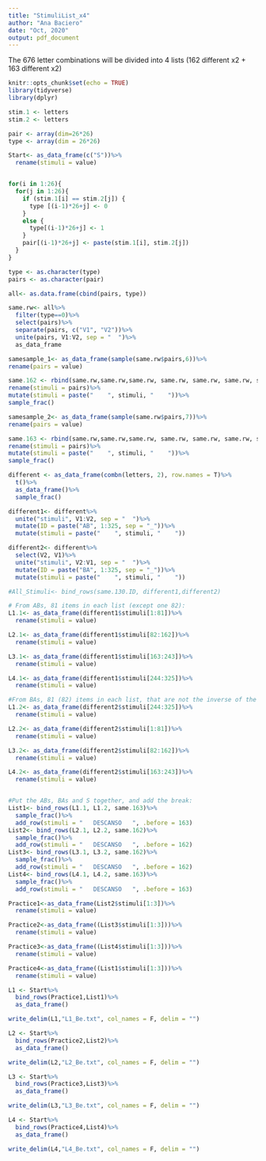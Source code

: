 ```yaml
---
title: "StimuliList_x4"
author: "Ana Baciero"
date: "Oct, 2020"
output: pdf_document
---
```

The 676 letter combinations will be divided into 4 lists (162 different x2 + 163 different x2)

```r
knitr::opts_chunk$set(echo = TRUE)
library(tidyverse)
library(dplyr)
```

```r

stim.1 <- letters
stim.2 <- letters

pair <- array(dim=26*26)
type <- array(dim = 26*26)

Start<- as_data_frame(c("S"))%>%
  rename(stimuli = value)


for(i in 1:26){
  for(j in 1:26){
    if (stim.1[i] == stim.2[j]) {
      type [(i-1)*26+j] <- 0
    }
    else {
      type[(i-1)*26+j] <- 1
    }
    pair[(i-1)*26+j] <- paste(stim.1[i], stim.2[j])
  }
}

type <- as.character(type)
pairs <- as.character(pair)

all<- as.data.frame(cbind(pairs, type))

```


```r
same.rw<- all%>%
  filter(type==0)%>%
  select(pairs)%>%
  separate(pairs, c("V1", "V2"))%>%
  unite(pairs, V1:V2, sep = "  ")%>%
  as_data_frame

samesample_1<- as_data_frame(sample(same.rw$pairs,6))%>%
rename(pairs = value)

same.162 <- rbind(same.rw,same.rw,same.rw, same.rw, same.rw, same.rw, samesample_1)%>%
rename(stimuli = pairs)%>%
mutate(stimuli = paste("    ", stimuli, "    "))%>%
sample_frac()

samesample_2<- as_data_frame(sample(same.rw$pairs,7))%>%
rename(pairs = value)

same.163 <- rbind(same.rw,same.rw,same.rw, same.rw, same.rw, same.rw, samesample_2)%>%
rename(stimuli = pairs)%>%
mutate(stimuli = paste("    ", stimuli, "    "))%>%
sample_frac()
```

```r

different <- as_data_frame(combn(letters, 2), row.names = T)%>%
  t()%>%
  as_data_frame()%>%
  sample_frac()

different1<- different%>%
  unite("stimuli", V1:V2, sep = "  ")%>%
  mutate(ID = paste("AB", 1:325, sep = "_"))%>%
  mutate(stimuli = paste("    ", stimuli, "    "))

different2<- different%>%
  select(V2, V1)%>%
  unite("stimuli", V2:V1, sep = "  ")%>%
  mutate(ID = paste("BA", 1:325, sep = "_"))%>%
  mutate(stimuli = paste("    ", stimuli, "    "))

#All_Stimuli<- bind_rows(same.130.ID, different1,different2)
```

```r

# From ABs, 81 items in each list (except one 82):
L1.1<- as_data_frame(different1$stimuli[1:81])%>%
  rename(stimuli = value)

L2.1<- as_data_frame(different1$stimuli[82:162])%>%
  rename(stimuli = value)

L3.1<- as_data_frame(different1$stimuli[163:243])%>%
  rename(stimuli = value)

L4.1<- as_data_frame(different1$stimuli[244:325])%>%
  rename(stimuli = value)

#From BAs, 81 (82) items in each list, that are not the inverse of the previous 81 (82) items:
L1.2<- as_data_frame(different2$stimuli[244:325])%>%
  rename(stimuli = value)

L2.2<- as_data_frame(different2$stimuli[1:81])%>%
  rename(stimuli = value)

L3.2<- as_data_frame(different2$stimuli[82:162])%>%
  rename(stimuli = value)

L4.2<- as_data_frame(different2$stimuli[163:243])%>%
  rename(stimuli = value)


#Put the ABs, BAs and S together, and add the break:
List1<- bind_rows(L1.1, L1.2, same.163)%>%
  sample_frac()%>%
  add_row(stimuli = "   DESCANSO   ", .before = 163)
List2<- bind_rows(L2.1, L2.2, same.162)%>%
  sample_frac()%>%
  add_row(stimuli = "   DESCANSO   ", .before = 162)
List3<- bind_rows(L3.1, L3.2, same.162)%>%
  sample_frac()%>%
  add_row(stimuli = "   DESCANSO   ", .before = 162)
List4<- bind_rows(L4.1, L4.2, same.163)%>%
  sample_frac()%>%
  add_row(stimuli = "   DESCANSO   ", .before = 163)

```

```r

Practice1<-as_data_frame(List2$stimuli[1:3])%>%
  rename(stimuli = value)

Practice2<-as_data_frame((List3$stimuli[1:3]))%>%
  rename(stimuli = value)

Practice3<-as_data_frame((List4$stimuli[1:3]))%>%
  rename(stimuli = value)

Practice4<-as_data_frame((List1$stimuli[1:3]))%>%
  rename(stimuli = value)

```


```r
L1 <- Start%>%
  bind_rows(Practice1,List1)%>%
  as_data_frame()

write_delim(L1,"L1_Be.txt", col_names = F, delim = "")

L2 <- Start%>%
  bind_rows(Practice2,List2)%>%
  as_data_frame()

write_delim(L2,"L2_Be.txt", col_names = F, delim = "")

L3 <- Start%>%
  bind_rows(Practice3,List3)%>%
  as_data_frame()

write_delim(L3,"L3_Be.txt", col_names = F, delim = "")

L4 <- Start%>%
  bind_rows(Practice4,List4)%>%
  as_data_frame()

write_delim(L4,"L4_Be.txt", col_names = F, delim = "")
```
